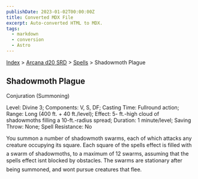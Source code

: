 ```yaml
---
publishDate: 2023-01-02T00:00:00Z
title: Converted MDX File
excerpt: Auto-converted HTML to MDX.
tags:
  - markdown
  - conversion
  - Astro
---
```






[Index](-index) > [Arcana d20 SRD](arcana-d20-srd-index) > [Spells](arcana-d20-srd-spells-index) > Shadowmoth Plague




## Shadowmoth Plague


Conjuration (Summoning)


Level: Divine 3; Components: V, S, DF; Casting Time: Fullround action; Range: Long (400 ft. + 40 ft./level); Effect: 5- ft.-high cloud of shadowmoths filling a 10-ft.-radius spread; Duration: 1 minute/level; Saving Throw: None; Spell Resistance: No


You summon a number of shadowmoth swarms, each of which attacks any creature occupying its square. Each square of the spells effect is filled with a swarm of shadowmoths, to a maximum of 12 swarms, assuming that the spells effect isnt blocked by obstacles. The swarms are stationary after being summoned, and wont pursue creatures that flee.



